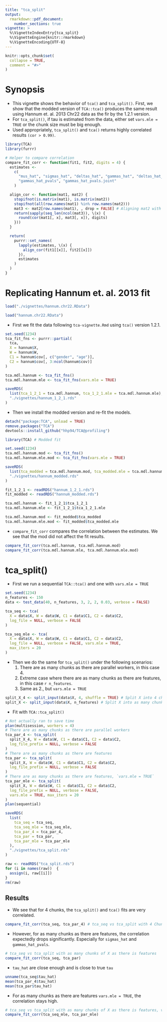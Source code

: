 ```yaml
---
title: "tca_split"
output: 
  rmarkdown::pdf_document:
    number_sections: true
vignette: >
  %\VignetteIndexEntry{tca_split}
  %\VignetteEngine{knitr::rmarkdown}
  %\VignetteEncoding{UTF-8}
---
```


```r
knitr::opts_chunk$set(
  collapse = TRUE,
  comment = "#>"
)
```

# Synopsis
* This vignette shows the behavior of `tca()` and `tca_split()`. 
First, we show that the modded version of `TCA::tca()` produces the same result 
using Hannum et. al. 2013 Chr22 data as the fir by the 1.2.1 version.
* For `tca_split()`, if tau is estimated from the data, either set 
`vars.mle = TRUE` or the chunk size must be big enough.
* Used appropriately, `tca_split()` and `tca()` returns highly correlated 
results `(cor > 0.99)`.

```r
library(TCA)
library(furrr)
```

```r
# Helper to compare correlation
compare_fit_corr <- function(fit1, fit2, digits = 4) {
  estimates <-
    c(
      "mus_hat", "sigmas_hat", "deltas_hat", "gammas_hat", "deltas_hat_pvals",
      "gammas_hat_pvals", "gammas_hat_pvals.joint"
    )

  align_cor <- function(mat1, mat2) {
    stopifnot(is.matrix(mat1), is.matrix(mat2))
    stopifnot(all(row.names(mat1) %in% row.names(mat2)))
    mat3 <- mat2[row.names(mat1), , drop = FALSE] # Aligning mat2 with mat1
    return(sapply(seq_len(ncol(mat3)), \(x) {
      round(cor(mat1[, x], mat3[, x]), digits)
    }))
  }

  return(
    purrr::set_names(
      lapply(estimates, \(x) {
        align_cor(fit1[[x]], fit2[[x]])
      }),
      estimates
    )
  )
}
```

# Replicating Hannum et. al. 2013 fit
```r
load("./vignettes/hannum.chr22.RData")
```

```r
load("hannum.chr22.RData")
```

* First we fit the data following `tca-vignette.Rmd` using `tca()` version 1.2.1.  
```r
set.seed(1234)
tca_fit_fns <- purrr::partial(
  tca,
  X = hannum$X,
  W = hannum$W,
  C1 = hannum$cov[, c("gender", "age")],
  C2 = hannum$cov[, 3:ncol(hannum$cov)]
)

tca.mdl.hannum <- tca_fit_fns()
tca.mdl.hannum.mle <- tca_fit_fns(vars.mle = TRUE)
```

```r
saveRDS(
  list(tca_1_2_1 = tca.mdl.hannum, tca_1_2_1.mle = tca.mdl.hannum.mle),
  "./vignettes/hannum_1_2_1.rds"
)
```

* Then we install the modded version and re-fit the models.  
```r
detach("package:TCA", unload = TRUE)
remove.packages("TCA")
devtools::install_github("hhp94/TCA@profiling")
```

```r
library(TCA) # Modded fit

set.seed(1234)
tca.mdl.hannum.mod <- tca_fit_fns()
tca.mdl.hannum.mle.mod <- tca_fit_fns(vars.mle = TRUE)
```

```r
saveRDS(
  list(tca_modded = tca.mdl.hannum.mod, tca_modded.mle = tca.mdl.hannum.mle.mod),
  "./vignettes/hannum_modded.rds"
)
```

```r
fit_1_2_1 <- readRDS("hannum_1_2_1.rds")
fit_modded <- readRDS("hannum_modded.rds")

tca.mdl.hannum <- fit_1_2_1$tca_1_2_1
tca.mdl.hannum.mle <- fit_1_2_1$tca_1_2_1.mle

tca.mdl.hannum.mod <- fit_modded$tca_modded
tca.mdl.hannum.mle.mod <- fit_modded$tca_modded.mle
```

* `compare_fit_corr` compares the correlation between the estimates. We see that 
the mod did not affect the fit results.  
```r
compare_fit_corr(tca.mdl.hannum, tca.mdl.hannum.mod)
compare_fit_corr(tca.mdl.hannum.mle, tca.mdl.hannum.mle.mod)
```

# tca_split()
* First we run a sequential `TCA::tca()` and one with `vars.mle = TRUE`  
```r
set.seed(1234)
n_features <- 150
data <- test_data(40, n_features, 3, 2, 2, 0.03, verbose = FALSE)
```

```r
tca_seq <- tca(
  X = data$X, W = data$W, C1 = data$C1, C2 = data$C2,
  log_file = NULL, verbose = FALSE
)

tca_seq_mle <- tca(
  X = data$X, W = data$W, C1 = data$C1, C2 = data$C2,
  log_file = NULL, verbose = FALSE, vars.mle = TRUE,
  max_iters = 20
) 
```

* Then we do the same for `tca_split()` under the following scenarios:
  1. There are as many chunks as there are parallel workers, in this case 4.
  2. Extreme case where there are as many chunks as there are features, in 
  this case `r n_features`.
  3. Same as 2., but `vars.mle = TRUE`
  
```r
split_X_4 <- split_input(data$X, 4, shuffle = TRUE) # Split X into 4 chunks
split_X <- split_input(data$X, n_features) # Split X into as many chunks as feat
```

* Fit with `TCA::tca_split()`  
```r
# Not actually ran to save time
plan(multisession, workers = 4)
# There are as many chunks as there are parallel workers
tca_par_4 <- tca_split(
  split_X_4, W = data$W, C1 = data$C1, C2 = data$C2,
  log_file_prefix = NULL, verbose = FALSE
)
# There are as many chunks as there are features
tca_par <- tca_split(
  split_X, W = data$W, C1 = data$C1, C2 = data$C2,
  log_file_prefix = NULL, verbose = FALSE
)
# There are as many chunks as there are features, `vars.mle = TRUE`
tca_par_mle <- tca_split(
  split_X, W = data$W, C1 = data$C1, C2 = data$C2,
  log_file_prefix = NULL, verbose = FALSE,
  vars.mle = TRUE, max_iters = 20
)
plan(sequential)
```

```r
saveRDS(
  list(
    tca_seq = tca_seq,
    tca_seq_mle = tca_seq_mle,
    tca_par_4 = tca_par_4,
    tca_par = tca_par,
    tca_par_mle = tca_par_mle
  ),
  "./vignettes/tca_split.rds"
)
```

```r
raw <- readRDS("tca_split.rds")
for (i in names(raw))  {
  assign(i, raw[[i]])
}
rm(raw)
```

## Results  
* We see that for 4 chunks, the `tca_split()` and `tca()` fits are very correlated.  
```r
compare_fit_corr(tca_seq, tca_par_4) # tca_seq vs tca_split with 4 Chunks of X
```

* However, for as many chunks as there are features, the correlation expectedly 
drops significantly. Especially for `sigmas_hat` and `gammas_hat_pvals`.  
```r
# tca_seq vs tca_split with as many chunks of X as there is features
compare_fit_corr(tca_seq, tca_par)
```

* `tau_hat` are close enough and is close to true `tau`  
```r
unname(tca_seq$tau_hat)
mean(tca_par_4$tau_hat)
mean(tca_par$tau_hat)
```

* For  as many chunks as there are features `vars.mle = TRUE`, the correlation 
stays high.  
```r
# tca_seq vs tca_split with as many chunks of X as there is features, vars.mle = TRUE
compare_fit_corr(tca_seq_mle, tca_par_mle)
```

